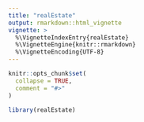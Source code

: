 ```yaml
---
title: "realEstate"
output: rmarkdown::html_vignette
vignette: >
  %\VignetteIndexEntry{realEstate}
  %\VignetteEngine{knitr::rmarkdown}
  %\VignetteEncoding{UTF-8}
---
```


```r
knitr::opts_chunk$set(
  collapse = TRUE,
  comment = "#>"
)
```

```r
library(realEstate)
```
